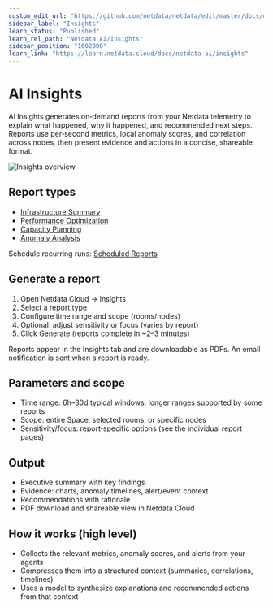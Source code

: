 ```yaml
---
custom_edit_url: "https://github.com/netdata/netdata/edit/master/docs/ml-ai/ai-insights.md"
sidebar_label: "Insights"
learn_status: "Published"
learn_rel_path: "Netdata AI/Insights"
sidebar_position: "1602000"
learn_link: "https://learn.netdata.cloud/docs/netdata-ai/insights"
---
```


# AI Insights

AI Insights generates on‑demand reports from your Netdata telemetry to explain what happened, why it happened, and recommended next steps. Reports use per‑second metrics, local anomaly scores, and correlation across nodes, then present evidence and actions in a concise, shareable format.

![Insights overview](https://raw.githubusercontent.com/netdata/docs-images/refs/heads/master/netdata-cloud/netdata-ai/insights.png)

## Report types

- [Infrastructure Summary](/docs/netdata-ai/insights/infrastructure-summary)
- [Performance Optimization](/docs/netdata-ai/insights/performance-optimization)
- [Capacity Planning](/docs/netdata-ai/insights/capacity-planning)
- [Anomaly Analysis](/docs/netdata-ai/insights/anomaly-analysis)

Schedule recurring runs: [Scheduled Reports](/docs/netdata-ai/insights/scheduled-reports)

## Generate a report

1. Open Netdata Cloud → Insights
2. Select a report type
3. Configure time range and scope (rooms/nodes)
4. Optional: adjust sensitivity or focus (varies by report)
5. Click Generate (reports complete in ~2–3 minutes)

Reports appear in the Insights tab and are downloadable as PDFs. An email notification is sent when a report is ready.

## Parameters and scope

- Time range: 6h–30d typical windows; longer ranges supported by some reports
- Scope: entire Space, selected rooms, or specific nodes
- Sensitivity/focus: report‑specific options (see the individual report pages)

## Output

- Executive summary with key findings
- Evidence: charts, anomaly timelines, alert/event context
- Recommendations with rationale
- PDF download and shareable view in Netdata Cloud

## How it works (high level)

- Collects the relevant metrics, anomaly scores, and alerts from your agents
- Compresses them into a structured context (summaries, correlations, timelines)
- Uses a model to synthesize explanations and recommended actions from that context

 
